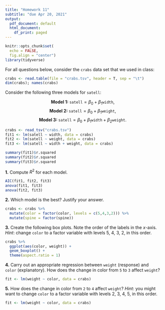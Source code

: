 ```yaml
---
title: "Homework 11"
subtitle: "due Apr 20, 2021"
output:
  pdf_document: default
  html_document:
    df_print: paged
---
```


```r
knitr::opts_chunk$set(
  echo = FALSE,
  fig.align = "center")
library(tidyverse)
```

For all questions below, consider the `crabs` data set that we used in class:

```r
crabs <- read.table(file = "crabs.tsv", header = T, sep = "\t")
dim(crabs); names(crabs)
```

Consider the following three models for `satell`:

$$\textbf{Model 1: } \texttt{satell} = \beta_0 + \beta_1 \texttt{width},$$
$$\textbf{Model 2: } \texttt{satell} = \beta_0 + \beta_1 \texttt{weight},$$
$$\textbf{Model 3: } \texttt{satell} = \beta_0 + \beta_1 \texttt{width} + \beta_2 \texttt{weight}.$$

```r
crabs <- read_tsv("crabs.tsv")
fit1 <- lm(satell ~ width, data = crabs)
fit2 <- lm(satell ~ weight, data = crabs)
fit3 <- lm(satell ~ width + weight, data = crabs)

summary(fit1)$r.squared
summary(fit2)$r.squared
summary(fit3)$r.squared
```

**1.** Compute $R^2$ for each model. 

```r
AIC(fit1, fit2, fit3)
anova(fit1, fit3)
anova(fit2, fit3)
```

\bigskip

**2.** Which model is the best? Justify your answer. 

```r
crabs <- crabs %>%
  mutate(color = factor(color, levels = c(5,4,3,2))) %>%
  mutate(spine = factor(spine))
```

\bigskip

**3.** Create the following box plots. Note the order of the labels in the $x$-axis. _Hint_: change `color` to a factor variable with levels 5, 4, 3, 2, in this order. 

```r
crabs %>%
  ggplot(aes(color, weight)) +
  geom_boxplot() +
  theme(aspect.ratio = 1)
```

\newpage

**4.** Carry out an appropriate regression between `weight` (response) and `color` (explanatory). How does the change in color from `5` to `3` affect `weight`?

```r
fit <- lm(weight ~ color, data = crabs)
```

**5.** How does the change in color from `2` to `4` affect `weight`? _Hint_: you might want to change `color` to a factor variable with levels 2, 3, 4, 5, in this order.

```r
fit <- lm(weight ~ color, data = crabs)
```


